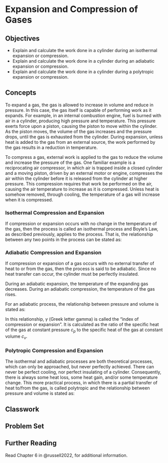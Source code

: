 # Expansion and Compression of Gases {#sec-expansion-and-compression-of-gases}

## Objectives

-   Explain and calculate the work done in a cylinder during an isothermal expansion or compression.
-   Explain and calculate the work done in a cylinder during an adiabatic expansion or compression.
-   Explain and calculate the work done in a cylinder during a polytropic expansion or compression.

## Concepts

To expand a gas, the gas is allowed to increase in volume and reduce in pressure. In this case, the gas itself is capable of performing work as it expands. For example, in an internal combustion engine, fuel is burned with air in a cylinder, producing high pressure and temperature. This pressure exerts force upon a piston, causing the piston to move within the cylinder. As the piston moves, the volume of the gas increases and the pressure drops, until the gas is exhausted from the cylinder. During expansion, unless heat is added to the gas from an external source, the work performed by the gas results in a reduction in temperature.

To compress a gas, external work is applied to the gas to reduce the volume and increase the pressure of the gas. One familiar example is a reciprocating air compressor, in which air is trapped inside a closed cylinder and a moving piston, driven by an external motor or engine, compresses the air within the cylinder before it is released from the cylinder at higher pressure. This compression requires that work be performed on the air, causing the air temperature to increase as it is compressed. Unless heat is somehow removed, through cooling, the temperature of a gas will increase when it is compressed.

### Isothermal Compression and Expansion

If compression or expansion occurs with no change in the temperature of the gas, then the process is called an isothermal\index{Isothermal} process and Boyle's Law, as described previously, applies to the process. That is, the relationship between any two points in the process can be stated as:

### Adiabatic Compression and Expansion

If compression or expansion of a gas occurs with no external transfer of heat to or from the gas, then the process is said to be adiabatic\index{Adiabatic}. Since no heat transfer can occur, the cylinder must be perfectly insulated.

During an adiabatic expansion, the temperature of the expanding gas decreases. During an adiabatic compression, the temperature of the gas rises.

For an adiabatic process, the relationship between pressure and volume is stated as:

In this relationship, $\gamma$ (Greek letter gamma) is called the “index of compression or expansion”. It is calculated as the ratio of the specific heat of the gas at constant pressure $c_p$ to the specific heat of the gas at constant volume $c_v$.

### Polytropic Compression and Expansion

The isothermal and adiabatic processes are both theoretical processes, which can only be approached, but never perfectly achieved. There can never be perfect cooling, nor perfect insulating of a cylinder. Consequently, there is always some heat loss, some heat gain, and/or some temperature change. This more practical process, in which there is a partial transfer of heat to/from the gas, is called polytropic\index{Polytropic} and the relationship between pressure and volume is stated as:

## Classwork

## Problem Set

## Further Reading

Read Chapter 6 in @russell2022, for additional information.
